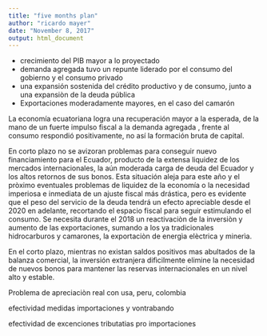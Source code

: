 ```yaml
---
title: "five months plan"
author: "ricardo mayer"
date: "November 8, 2017"
output: html_document
---
```


- crecimiento del PIB mayor a lo proyectado
- demanda agregada tuvo un repunte liderado por el consumo del gobierno y el consumo privado
- una expansión sostenida del crédito productivo y de consumo, junto a una expansiòn de la deuda pública
- Exportaciones moderadamente mayores, en el caso del camarón

La economía ecuatoriana logra una recuperación mayor a la esperada, de la mano de un fuerte impulso fiscal a la demanda agregada
, frente al consumo respondió positivamente, no así la formación bruta de capital. 

En corto plazo no se avizoran problemas para conseguir nuevo financiamiento para el Ecuador, producto de la extensa liquidez de los mercados internacionales, la aún moderada carga de deuda del Ecuador y los altos retornos de sus bonos. Esta situación aleja para este año y el pròximo eventuales problemas de liquidez de la economía o la necesidad imperiosa e inmediata de un ajuste fiscal más drástica, pero es evidente que el peso del servicio de la deuda tendrá un efecto apreciable desde el 2020 en adelante, recortando el espacio fiscal para seguir estimulando el consumo. Se necesita durante el 2018 un reactivaciòn de la inversiòn y aumento de las exportaciones, sumando a los ya tradicionales hidrocarburos y camarones, la exportaciòn de energìa elèctrica y minerìa.

En el corto plazo, mientras no existan saldos positivos mas abultados de la balanza comercial, la inversión extranjera difìcilmente elimine la necesidad de nuevos bonos para mantener las reservas internacionales en un nivel alto y estable.

Problema de apreciaciòn real con usa, peru, colombia

efectividad medidas importaciones y vontrabando

efectividad de excenciones tributatias pro importaciones



